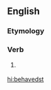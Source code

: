 ==English==

===Etymology===
{{suffix|behaved|st|lang=en}}

===Verb===
{{head|en|verb form|cat2=verb simple past forms|cat3=second-person singular forms}}

# {{lb|en|archaic}} {{second-person singular past of|behave|lang=en}}

[[hi:behavedst]]